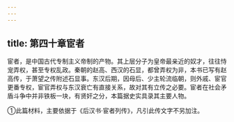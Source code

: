 ```yaml
---
---
---
```

title: 第四十章宦者
---



宦者，是中国古代专制主义帝制的产物。其上层分子为皇帝最亲近的奴才，往往恃宠弄权，甚至专权乱政。秦朝的赵高、西汉的石显，都曾弄权为非，本书已写有赵高传，于萧望之传附述石显事。东汉后期，因母后、少主轮流临朝，则外戚、宦官更番专权，宦官弄权与东汉衰亡有直接关系，故对其有立传之必要。宦者在社会矛盾斗争中并非铁板一块，有贤奸之分，本篇据史实具录其主要人物。

①此篇材料，主要依据于《后汉书·宦者列传》，凡引此传文字不另加注。